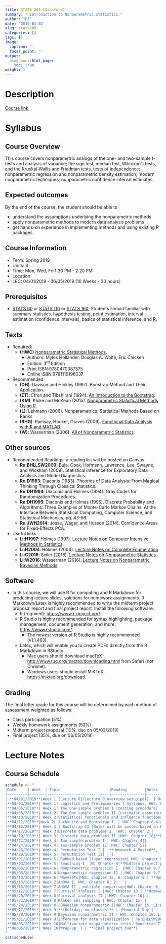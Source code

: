 ```yaml
---
title: STATS 205 (Stanford)
summary: " Introduction to Nonparametric Statistics."
author: "PJ"
date: '2019-01-02'
slug: stats205
categories: []
tags: []
image:
  caption: ''
  focal_point: ''
output:
  blogdown::html_page:
    toc: true
weight: 1
---
```


# Description

[Course link.](https://explorecourses.stanford.edu/search?q=STATS+205%3a+Introduction+to+Nonparametric+Statistics&view=catalog&filter-coursestatus-Active=on&academicYear=20182019)

 

# Syllabus

##  Course Overview

This course covers nonparametric analogs of the one- and two-sample t-tests and analysis of variance; the sign test, median test, Wilcoxon's tests, and the Kruskal-Wallis and Friedman tests, tests of independence; nonparametric regression and nonparametric density estimation; modern nonparametric techniques; nonparametric confidence interval estimates.

## Expected outcomes

By the end of the course, the student should be able to 

- understand the assumptions underlying the nonparametric methods
- apply nonparametric methods to modern data analysis problems
- get hands-on experience in implementing methods and using existing R packages.

##  Course Information

- Term: Spring 2019
- Units: 3
- Time: Mon, Wed, Fri 1:30 PM - 2:20 PM
- Location: 
- LEC: 04/01/2019 - 06/05/2019 (10 Weeks - 30 hours)

## Prerequisites
- [STATS 60](https://explorecourses.stanford.edu/search?view=catalog&filter-coursestatus-Active=on&page=0&catalog=&academicYear=20182019&q=STATS+60%3A+Introduction+to+Statistical+Methods%3A+Precalculus+&collapse=) or [STATS 110](https://explorecourses.stanford.edu/search?view=catalog&filter-coursestatus-Active=on&page=0&catalog=&academicYear=20182019&q=STATS+110%3A+Statistical+Methods+in+Engineering+and+the+Physical+Sciences&collapse=) or [STATS 160](https://explorecourses.stanford.edu/search?view=catalog&filter-coursestatus-Active=on&page=0&catalog=&academicYear=20182019&q=STATS+160%3A+Introduction+to+Statistical+Methods%3A+Precalculus+&collapse=); Students should familiar with summary statistics, hypothesis testing, point estimation, interval estimation (confidence intervals), basics of statistical inference, and [R](https://cran.r-project.org/).


##  Texts
- Required:
    - **(HWC)** [Nonparametric Statistical Methods](https://searchworks.stanford.edu/view/10356739).
        - Authors: Myles Hollander, Douglas A. Wolfe, Eric Chicken
        - Edition: $3^{rd}$ Edition
        - Print ISBN:9780470387375 
        - Online ISBN:9781119196037

- Recommended: 
    - **(DH)**: Davison and Hinkley (1997). Boostrap Method and Their Application.
    <!-- - **(EH)**: Efron and Hastie (2016). Computer Age Statistical Inference: Algorithms, Evidence, and Data Science. -->
    - **(ET)**: Efron and Tibshirani (1994). [An Introduction to the Bootstrap](https://searchworks.stanford.edu/view/9980237).
    - **(KM)**: Kloke and McKean (2015). [Nonparametric Statistical Methods Using R](https://searchworks.stanford.edu/view/10718635).
    - **(L)**: Lehmann (2006). Nonparametrics: Statistical Methods Based on Ranks.
    - **(RHG)**: Ramsay, Hooker, Graves (2009). [Functional Data Analysis with R and MATLAB](https://searchworks.stanford.edu/view/9109922).
    - **(W)**: Wasserman (2006). [All of Nonparametric Statistics](https://searchworks.stanford.edu/view/6263491).
    

##  Other sources
- Recommended Readings: a reading list will be posted on Canvas.
    - **Re:BHLLSW2009**: Buja, Cook, Hofmann, Lawrence, Lee, Swayne, and Wickham (2009). Statistical Inference for Exploratory Data Analysis and Model Diagnostics.
    - **Re:D1983**: Diaconis (1983). Theories of Data Analysis: From Magical Thinking Through Classical Statistics.
    - **Re:DH1994**: Diaconis and Holmes (1994). Gray Codes for Randomization Procedures.
    - **Re:DH1995**: Diaconis and Holmes (1995). Discrete Probability and Algorithms: Three Examples of Monte-Carlo Markov Chains: At the Interface Between Statistical Computing, Computer Science, and Statistical Mechanics, pg. 43-56.
    - **Re:JWH2014**: Josse, Wager, and Husson (2014). Confidence Areas for Fixed-Effects PCA.
    
- Useful links
    - **Li:H1997**: Holmes (1997). [Lecture Notes on Computer Intensive Methods in Statistics](http://statweb.stanford.edu/~susan/courses/b494/node3.html#SECTION00390000000000000000).
    - **Li:H2004**: Holmes (2004). [Lecture Notes on Complete Enumeration](http://statweb.stanford.edu/~susan/courses/s208/node40.html).
    - **Li:C2016**: Seiler (2016). [Lecture Notes on Nonparametric Statistics](http://christofseiler.github.io/stats205/).
    - **Li:W2016**: Wasserman (2016). [Lecture Notes on Nonparametric Bayesian Methods](http://www.stat.cmu.edu/~larry/=sml/nonparbayes.pdf).
    
##  Software
- In this course, we will use R for computing and R Markdown for producing lecture slides, solutions for homework assignments. R Markdown/Latex is highly recommended to write the midterm project proposal report and final project report. Install the following software:
    - R (required): [https://www.r-project.org/](https://www.r-project.org/).
    - R Studio is highly recommended for syntax highlighting, package management, document generation, and more: [https://www.rstudio.com/](https://www.rstudio.com/).
        - The newest version of R Studio is highly recommended (v1.1.463).
    - Latex, which will enable you to create PDFs directly from the R Markdown in RStudio.
        - Mac users should download macTeX [http://www.tug.org/mactex/downloading.html](http://www.tug.org/mactex/downloading.html) from Safari (not Chrome).
        - Windows users should install MiKTeX [https://miktex.org/download](https://miktex.org/download).

##  Grading
The final letter grade for this course will be determined by each method of assessment weighted as follows:

- Class participation (5%)
- Weekly homework assignments (50%)
- Midterm project proposal (10%, due on 05/03/2019)
- Final project (35%, due on 06/05/2019)

#  Lecture Notes

## Course Schedule

```r
schedule <- "
|Date     | Week  | Topic                      |Reading        |Notes     |
|---------|-------|----------------------------|---------------|----------|
| **04/01/2019**|Week 1 [Lecture 0](Lecture_0_overview_setup.pdf)  | Overview of current research in nonparametric and adequate initiation to R and R Markdown| [ASA Nonparametric statistics section news](https://community.amstat.org/nonparametricstatisticssection/news) gives an overview of some current research topics; install [R](https://www.r-project.org/); install [RStudio](https://www.rstudio.com/products/rstudio/); [TryR](http://tryr.codeschool.com/), [R Markdown webinar](https://www.rstudio.com/resources/videos/r-markdown-eight-ways/), [R Markdown](https://rmarkdown.rstudio.com/) provide adequate initiation to R and R Markdown.| |
|**04/03/2019**| Week 1| Logistics and Preliminaries | Syllabus, HWC: Chapter  1||
|**04/05/2019**| Week 1| The One-sample problem I (testing procedure) | HWC: Chapter 3.4-3.6, 3.8, 3.1-3.3, 3.7|**Homework 1 posted**|
|**04/08/2019**| Week 2| The One-sample problem II (estimator associated with the statistic, confidence interval, example) | HWC: Chapter 3.4-3.6, 3.8, 3.1-3.3, 3.7||
|**04/10/2019**| Week 2|Statistical functionals and Influence functions| Notes will be posted on W: Chapter 2, ET: Chapter 4, 5, 21.3||
|**04/12/2019**|Week 2| Jackknife and Bootstrap I  | HWC: Chapter 8.4 and notes will be posted based on W: Chapter 3, DH, ET: Chapter 6, 11|**Homework 2 Posted**, **Homework 1 Due**|
|**04/15/2019**| Week 3 | Bootstrap II |Notes will be posted based on ET: Chapter 23, Re:DH1994, Re:DH1995 ||
|**04/17/2019**| Week 3|Discrete data problems I  |HWC: Chapter 2||
|**04/19/2019**| Week 3| Discrete data problems II |HWC: Chapter 10|**Homework 3 Posted**, **Homework 2 Due**|
|**04/22/2019**| Week 4| Two-sample problem I | HWC: Chapter 4||
|**04/24/2019**| Week 4| Two-sample problem II| HWC: Chapter 5||
|**04/26/2019**| Week 4| Permutation Test I | |**Homework 4 Posted**, **Homework 3 Due**|
|**04/29/2019**| Week 5| Permutation Test II| | |
|**05/01/2019**| Week 5| Ranked-based linear regression| HWC: Chapter 9| 
|**05/03/2019**| Week 5| Smoothing I  |W: Chapter 4|**Midterm project proposal due** |
|**05/06/2019**| Week 6| Nonparametric regression I  |HWC: Chapter 9.7, 14, W: Chapter 5  | |
|**05/08/2019**| Week 6|Nonparametric regression II | HWC: Chapter 9.7, 14, W: Chapter 5 | |    
|**05/10/2019**| Week 6| Wavelets|HWC: Chapter 13, W: Chapter 9 | **Homework 5 Posted**, **Homework 4 Due**|
|**05/13/2019**| Week 7|ANOVA I| HWC: Chapter 6, 7|   |
|**05/15/2019**| Week 7|ANOVA II , multiple comparison|HWC: Chapter 6, 7 | | 
|**05/17/2019**| Week 7|Survival analysis I |HWC: Chapter 10 | **Homework 6 Posted**, **Homework 5 Due**| 
|**05/20/2019**| Week 8|Survival analysis II | HWC: Chapter 10| | 
|**05/22/2019**| Week 8|Ranked set sampling | HWC: Chapter 15| |
|**05/24/2019**| Week 8| Bayesian nonparametric I|HWC: Chapter 16, Li:W2016 |**Homework 7 Posted**, **Homework 6 Due** |
|**05/27/2019**| Week 9|**(Holiday, no classes)** | |Memorial Day |
|**05/29/2019**| Week 9|Bayesian nonparametric II | HWC: Chapter 16, Li:W2016 | | 
|**05/31/2019**| Week 9|Inference for data visualization | Re:BHLLSW2009, Re:D1983, Re:JWH2014|**Homework 7 Due** (no late submission allowed, End-Quarter Period starts) |
|**06/03/2019**| Week 10|Multivariate nonparamteric tests, Bootstrap III |ET: Chapter 12, 14| |
|**06/05/2019**| Week 10|Wrap-up  | | **Final project due**|
"
cat(schedule)
```





